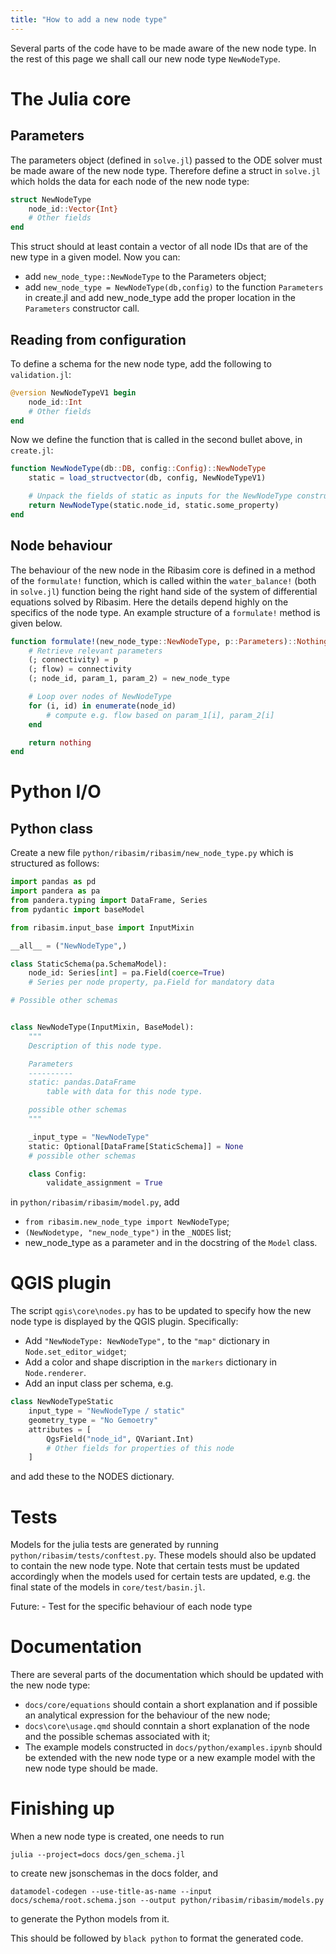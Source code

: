 ```yaml
---
title: "How to add a new node type"
---
```


Several parts of the code have to be made aware of the new node type. In the rest of this page we shall call our new node type `NewNodeType`.

# The Julia core

## Parameters

The parameters object (defined in `solve.jl`) passed to the ODE solver must be made aware of the new node type. Therefore define a struct in `solve.jl` which holds the data for each node of the new node type:

```julia
struct NewNodeType
    node_id::Vector{Int}
    # Other fields
end
```

This struct should at least contain a vector of all node IDs that are of the new type in a given model. Now you can:

- add `new_node_type::NewNodeType` to the Parameters object;
- add `new_node_type = NewNodeType(db,config)` to the function `Parameters` in create.jl and add new_node_type add the proper location in the `Parameters` constructor call.

## Reading from configuration

To define a schema for the new node type, add the following to `validation.jl`:

```julia
@version NewNodeTypeV1 begin
	node_id::Int
	# Other fields
end
```

Now we define the function that is called in the second bullet above, in `create.jl`:

```julia
function NewNodeType(db::DB, config::Config)::NewNodeType
	static = load_structvector(db, config, NewNodeTypeV1)

	# Unpack the fields of static as inputs for the NewNodeType constructor
	return NewNodeType(static.node_id, static.some_property)
end
```

## Node behaviour

The behaviour of the new node in the Ribasim core is defined in a method of the `formulate!` function, which is called within the `water_balance!` (both in `solve.jl`) function being the right hand side of the system of differential equations solved by Ribasim. Here the details depend highly on the specifics of the node type. An example structure of a `formulate!` method is given below.

```julia
function formulate!(new_node_type::NewNodeType, p::Parameters)::Nothing
	# Retrieve relevant parameters
	(; connectivity) = p
	(; flow) = connectivity
	(; node_id, param_1, param_2) = new_node_type

	# Loop over nodes of NewNodeType
	for (i, id) in enumerate(node_id)
		# compute e.g. flow based on param_1[i], param_2[i]
	end 

	return nothing
end 
```


# Python I/O

## Python class

Create a new file `python/ribasim/ribasim/new_node_type.py` which is structured as follows:

```python
import pandas as pd
import pandera as pa
from pandera.typing import DataFrame, Series
from pydantic import baseModel

from ribasim.input_base import InputMixin

__all__ = ("NewNodeType",)

class StaticSchema(pa.SchemaModel):
    node_id: Series[int] = pa.Field(coerce=True)
    # Series per node property, pa.Field for mandatory data

# Possible other schemas


class NewNodeType(InputMixin, BaseModel):
    """
    Description of this node type.

    Parameters
    ----------
    static: pandas.DataFrame
        table with data for this node type.

    possible other schemas
    """

    _input_type = "NewNodeType"
    static: Optional[DataFrame[StaticSchema]] = None
    # possible other schemas

    class Config:
        validate_assignment = True

```

in `python/ribasim/ribasim/model.py`, add

- `from ribasim.new_node_type import NewNodeType`;
- `(NewNodetype, "new_node_type")` in the `_NODES` list;
- new_node_type as a parameter and in the docstring of the `Model` class.


# QGIS plugin

The script `qgis\core\nodes.py` has to be updated to specify how the new node type is displayed by the QGIS plugin. Specifically:

- Add `"NewNodeType: NewNodeType",` to the `"map"` dictionary in `Node.set_editor_widget`; 
- Add a color and shape discription in the `markers` dictionary in `Node.renderer`.
- Add an input class per schema, e.g. 

```python
class NewNodeTypeStatic
    input_type = "NewNodeType / static"
    geometry_type = "No Gemoetry"
    attributes = [
        QgsField("node_id", QVariant.Int)
        # Other fields for properties of this node
    ]
```

and add these to the NODES dictionary.


# Tests

Models for the julia tests are generated by running `python/ribasim/tests/conftest.py`. These models should also be updated to contain the new node type. Note that certain tests must be updated accordingly when the models used for certain tests are updated, e.g. the final state of the models in `core/test/basin.jl`.

Future:
- Test for the specific behaviour of each node type


# Documentation

There are several parts of the documentation which should be updated with the new node type:

- `docs/core/equations` should contain a short explanation and if possible an analytical expression for the behaviour of the new node;
- `docs\core\usage.qmd` should conntain a short explanation of the node and the possible schemas associated with it;
- The example models constructed in `docs/python/examples.ipynb` should be extended with the new node type or a new example model with the new node type should be made.

# Finishing up 

When a new node type is created, one needs to run

```
julia --project=docs docs/gen_schema.jl
```
to create new jsonschemas in the docs folder, and

```
datamodel-codegen --use-title-as-name --input docs/schema/root.schema.json --output python/ribasim/ribasim/models.py
```
to generate the Python models from it.

This should be followed by `black python` to format the generated code.